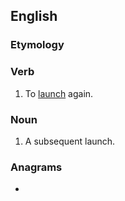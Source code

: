 ==English==

===Etymology===
{{prefix|en|re|launch}}

===Verb===
{{en-verb}}

# To [[launch]] again.

===Noun===
{{en-noun}}

# A subsequent launch.

===Anagrams===
* {{anagrams|en|a=acehlnru|launcher}}
